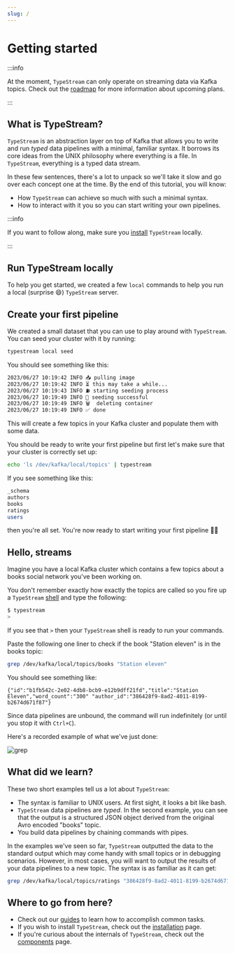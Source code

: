 ```yaml
---
slug: /
---
```


# Getting started

:::info

At the moment, `TypeStream` can only operate on streaming data via Kafka topics.
Check out the [roadmap](roadmap.md) for more information about upcoming plans.

:::

## What is TypeStream?

`TypeStream` is an abstraction layer on top of Kafka that allows you to write
and run _typed_ data pipelines with a minimal, familiar syntax. It borrows its
core ideas from the UNIX philosophy where everything is a file. In `TypeStream`,
everything is a typed data stream.

In these few sentences, there's a lot to unpack so we'll take it slow and go
over each concept one at the time. By the end of this tutorial, you will know:

- How `TypeStream` can achieve so much with such a minimal syntax.
- How to interact with it you so you can start writing your own pipelines.

:::info

If you want to follow along, make sure you [install](tutorial/installation.mdx)
`TypeStream` locally.

:::

## Run TypeStream locally

To help you get started, we created a few `local` commands to help you run a
local (surprise 😄) `TypeStream` server.


<LocalStart />

## Create your first pipeline

We created a small dataset that you can use to play around with `TypeStream`.
You can seed your cluster with it by running:

```bash
typestream local seed
```

You should see something like this:

```bash
2023/06/27 10:19:42 INFO 📥 pulling image
2023/06/27 10:19:42 INFO ⏳ this may take a while...
2023/06/27 10:19:43 INFO ⛽ starting seeding process
2023/06/27 10:19:49 INFO 🎉 seeding successful
2023/06/27 10:19:49 INFO 🗑️  deleting container
2023/06/27 10:19:49 INFO ✅ done
```

This will create a few topics in your Kafka cluster and populate them with some
data.

You should be ready to write your first pipeline but first let's make sure that
your cluster is correctly set up:

```bash
echo 'ls /dev/kafka/local/topics' | typestream
```

If you see something like this:

```bash
_schema
authors
books
ratings
users
```

then you're all set. You're now ready to start writing your first pipeline 🚀🚀

## Hello, streams

Imagine you have a local Kafka cluster which contains a few topics about a books
social network you've been working on.

You don't remember exactly how exactly the topics are called so you fire up a `TypeStream`
[shell](concepts/components.md#shell) and type the following:

```sh
$ typestream
>
```

If you see that `>` then your `TypeStream` shell is ready to run your commands.

Paste the following one liner to check if the book "Station eleven" is in the
books topic:

```sh
grep /dev/kafka/local/topics/books "Station eleven"
```

You should see something like:

```text
{"id":"b1fb542c-2e02-4db8-bcb9-e12b9dff21fd","title":"Station Eleven","word_count":"300" "author_id":"386428f9-8ad2-4011-8199-b2674d671f87"}
```

Since data pipelines are unbound, the command will run indefinitely (or until you stop it with `Ctrl+C`).

Here's a recorded example of what we've just done:

![grep](../../assets/vhs/grep.gif)

## What did we learn?

These two short examples tell us a lot about `TypeStream`:

- The syntax is familiar to UNIX users. At first sight, it looks a bit like
  bash.
- `TypeStream` data pipelines are _typed_. In the second example, you can see
  that the output is a structured JSON object derived from the original Avro
  encoded "books" topic.
- You build data pipelines by chaining commands with pipes.

In the examples we've seen so far, `TypeStream` outputted the data to the
standard output which may come handy with small topics or in debugging
scenarios. However, in most cases, you will want to output the results of your
data pipelines to a new topic. The syntax is as familiar as it can get:

```sh
grep /dev/kafka/local/topics/ratings "386428f9-8ad2-4011-8199-b2674d671f87"  > /dev/kafka/local/topics/mandel_ratings
```

## Where to go from here?

- Check out our [guides](how-to) to learn how to accomplish common tasks.
- If you wish to install `TypeStream`, check out the
  [installation](tutorial/installation.mdx) page.
- If you're curious about the internals of `TypeStream`, check out the
  [components](concepts/components.md) page.
